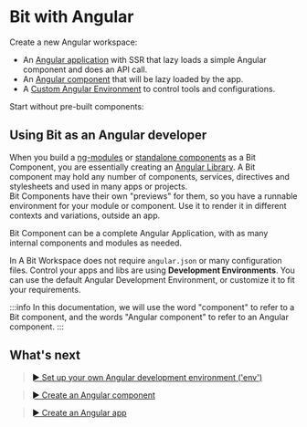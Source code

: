 
# Bit with Angular

Create a new Angular workspace:

<BitNew />

- An [Angular application](/angular-apps/create-ng-app) with SSR that lazy loads a simple Angular component and does an API call.
- An [Angular component](/angular-components/components-overview) that will be lazy loaded by the app.
- A [Custom Angular Environment](/angular-env/use-custom-env) to control tools and configurations.

Start without pre-built components:

<BitNewEmpty />

## Using Bit as an Angular developer

When you build a [ng-modules](https://angular.dev/guide/ngmodules) or [standalone components](https://angular.dev/guide/components) as a Bit Component, you are essentially creating an [Angular Library](https://angular.dev/tools/libraries/creating-libraries). A Bit component may hold any number of components, services, directives and stylesheets and used in many apps or projects.  
Bit Components have their own "previews" for them, so you have a runnable environment for your module or component. Use it to render it in different contexts and variations, outside an app.

Bit Component can be a complete Angular Application, with as many internal components and modules as needed.  

In A Bit Workspace does not require `angular.json` or many configuration files. Control your apps and libs are using **Development Environments**. You can use the default Angular Development Environment, or customize it to fit your requirements.

:::info In this documentation, we will use the word "component" to refer to a Bit component, and the words "Angular component" to refer to an Angular component.
:::

<EnvWorkflowCommands />

## What's next

> [► Set up your own Angular development environment ('env')](docs/angular-env/use-custom-env)

> [► Create an Angular component](docs/angular-components/components-overview)

> [► Create an Angular app](docs/angular-apps/create-ng-app)
